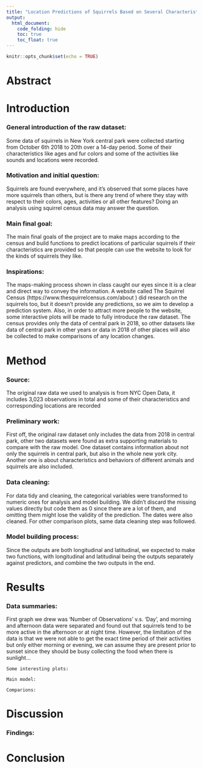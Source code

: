 ```yaml
---
title: "Location Predictions of Squirrels Based on Several Characteristics"
output: 
  html_document:
    code_folding: hide
    toc: true
    toc_float: true
---
```


```r
knitr::opts_chunk$set(echo = TRUE)
```


# Abstract

# Introduction
   
### General introduction of the raw dataset:
Some data of squirrels in New York central park were collected starting from October 6th 2018 to 20th over a 14-day period. Some of their characteristics like ages and fur colors and some of the activities like sounds and locations were recorded. 
      
### Motivation and initial question: 
Squirrels are found everywhere, and it’s observed that some places have more squirrels than others, but is there any trend of where they stay with respect to their colors, ages, activities or all other features? Doing an analysis using squirrel census data may answer the question. 

### Main final goal:
The main final goals of the project are to make maps according to the census and build functions to predict locations of particular squirrels if their characteristics are provided so that people can use the website to look for the kinds of squirrels they like. 

### Inspirations:    
The maps-making process shown in class caught our eyes since it is a clear and direct way to convey the information. A website called The Squirrel Census (https://www.thesquirrelcensus.com/about ) did research on the squirrels too, but it doesn’t provide any predictions, so we aim to develop a prediction system. Also, in order to attract more people to the website, some interactive plots will be made to fully introduce the raw dataset. The census provides only the data of central park in 2018, so other datasets like data of central park in other years or data in 2018 of other places will also be collected to make comparisons of any location changes. 
 
# Method

### Source:
The original raw data we used to analysis is from NYC Open Data, it includes 3,023 observations in total and some of their characteristics and corresponding locations are recorded

### Preliminary work:
First off, the original raw dataset only includes the data from 2018 in central park, other two datasets were found as extra supporting materials to compare with the raw model. One dataset contains information about not only the squirrels in central park, but also in the whole new york city. Another one is about characteristics and behaviors of different animals and squirrels are also included. 

### Data cleaning:
For data tidy and cleaning, the categorical variables were transformed to numeric ones for analysis and model building. We didn't discard the missing values directly but code them as 0 since there are a lot of them, and omitting them might lose the validity of the prediction. The dates were also cleaned. For other comparison plots, same data cleaning step was followed.

### Model building process:
Since the outputs are both longitudinal and latitudinal, we expected to make two functions, with longitudinal and latitudinal being the outputs separately against predictors, and combine the two outputs in the end. 
 
# Results

### Data summaries:
First graph we drew was 'Number of Observations' v.s. 'Day', and morning and afternoon data were separated and found out that squirrels tend to be more active in the afternoon or at night time. However, the limitation of the data is that we were not able to get the exact time period of their activities but only either morning or evening, we can assume they are present prior to sunset since they should be busy collecting the food when there is sunlight...
    
    Some interesting plots:
    
    Main model:
    
    Comparions:
    
    

# Discussion

### Findings:

# Conclusion

